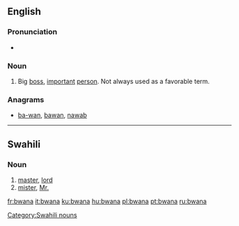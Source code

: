 ==English==

===Pronunciation===
* {{rhymes|ɑːnə}}

===Noun===
{{en-noun}}

# {{slang}} Big [[boss]], [[important]] [[person]]. Not always used as a favorable term.

===Anagrams===
* [[ba-wan#English|ba-wan]], [[bawan#English|bawan]], [[nawab#English|nawab]]

----

==Swahili==

===Noun===
{{sw-noun||ma|bwana}}

# [[master]], [[lord]]
# [[mister]], [[Mr.]]

[[Category:Swahili nouns]]

[[fr:bwana]]
[[it:bwana]]
[[ku:bwana]]
[[hu:bwana]]
[[pl:bwana]]
[[pt:bwana]]
[[ru:bwana]]
